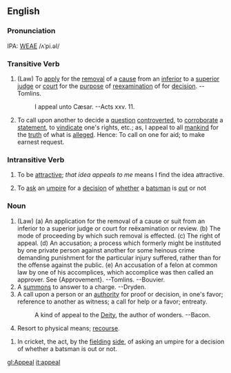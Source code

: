 ==English==
===Pronunciation===
IPA: [[WEAE]] /ʌˈpi.əl/

===Transitive Verb===
# (Law) To [[apply]] for the [[removal]] of a [[cause]] from an [[inferior]]  to a [[superior]] [[judge]] or [[court]] for the [[purpose]] of [[reexamination]] of for [[decision]]. --Tomlins.
#:    I appeal unto Cæsar. --Acts xxv. 11.
# To call upon another to decide a [[question]] [[controverted]], to [[corroborate]] a [[statement]], to [[vindicate]] one's rights, etc.; as, I appeal to all [[mankind]] for the [[truth]] of what is [[allege]]d. Hence: To call on one for aid; to make earnest request.
<!-- material copied from Webster's Revised Unabridged Dictionary (1913) -->

===Intransitive Verb===
# To be [[attractive]]; ''that idea appeals to me'' means I find the idea attractive.
# {{Cricket}} To [[ask]] an [[umpire]] for a [[decision]] of [[whether]] a [[batsman]] is [[out]] or not

===Noun===
# (Law) (a) An application for the removal of a cause or suit from  an inferior to a superior judge or court for  reëxamination or review. (b) The mode of proceeding by which such removal is effected. (c) The right of appeal. (d) An accusation; a process which formerly might be instituted by one private person against another for  some heinous crime demanding punishment for the  particular injury suffered, rather than for the  offense against the public. (e) An accusation of a felon at common law by one of his  accomplices, which accomplice was then called an approver. See {Approvement}. --Tomlins. --Bouvier.
# A [[summons]] to answer to a charge. --Dryden.
# A call upon a person or an [[authority]] for proof or decision, in one's favor; reference to another as witness; a call for help or a favor; entreaty.
#:    A kind of appeal to the [[Deity]], the author of wonders. --Bacon.
# Resort to physical means; [[recourse]].
<!-- material copied from Webster's Revised Unabridged Dictionary (1913) -->
# In cricket, the act, by the [[fielding]] [[side]], of asking an umpire for a decision of whether a batsman is out or not.

[[gl:Appeal]]
[[it:appeal]]